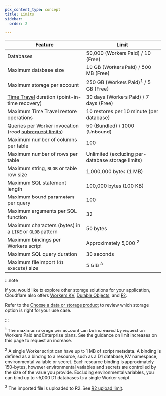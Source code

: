 ```yaml
---
pcx_content_type: concept
title: Limits
sidebar:
  order: 2

---
```



| Feature                                                                                                             | Limit                                             |
| ------------------------------------------------------------------------------------------------------------------- | ------------------------------------------------- |
| Databases                                                                                                           | 50,000 (Workers Paid) / 10 (Free)                 |
| Maximum database size                                                                                               | 10 GB (Workers Paid) / 500 MB (Free)              |
| Maximum storage per account                                                                                         | 250 GB (Workers Paid)<sup>1</sup> / 5 GB (Free)   |
| [Time Travel](/d1/reference/time-travel/) duration (point-in-time recovery)                                         | 30 days (Workers Paid) / 7 days (Free)            |
| Maximum Time Travel restore operations                                                                              | 10 restores per 10 minute (per database)          |
| Queries per Worker invocation (read [subrequest limits](/workers/platform/limits/#how-many-subrequests-can-i-make)) | 50 (Bundled) / 1000 (Unbound)                     |
| Maximum number of columns per table                                                                                 | 100                                               |
| Maximum number of rows per table                                                                                    | Unlimited (excluding per-database storage limits) |
| Maximum string, `BLOB` or table row size                                                                            | 1,000,000 bytes (1 MB)                            |
| Maximum SQL statement length                                                                                        | 100,000 bytes (100 KB)                            |
| Maximum bound parameters per query                                                                                  | 100                                               |
| Maximum arguments per SQL function                                                                                  | 32                                                |
| Maximum characters (bytes) in a `LIKE` or `GLOB` pattern                                                            | 50 bytes                                          |
| Maximum bindings per Workers script                                                                                 | Approximately 5,000 <sup>2</sup>                  |
| Maximum SQL query duration                                                                                          | 30 seconds                                        |
| Maximum file import (`d1 execute`) size                                                                             | 5 GiB <sup>3</sup>                                |

:::note


If you would like to explore other storage solutions for your application, Cloudflare also offers [Workers KV](/kv/api/), [Durable Objects](/durable-objects/), and [R2](/r2/get-started/).

Refer to the [Choose a data or storage product](/workers/platform/storage-options/) to review which storage option is right for your use case.


:::

<sup>1</sup> The maximum storage per account can be increased by request on Workers Paid and Enterprise plans. See the guidance on limit increases on this page to request an increase.

<sup>2</sup> A single Worker script can have up to 1 MB of script metadata. A binding is defined as a binding to a resource, such as a D1 database, KV namespace, environmental variable or secret. Each resource binding is approximately 150-bytes, however environmental variables and secrets are controlled by the size of the value you provide. Excluding environmental variables, you can bind up to \~5,000 D1 databases to a single Worker script.

<sup>3</sup> The imported file is uploaded to R2. See [R2 upload limit](/r2/platform/limits).

<Render file="limits_increase" product="workers" />
